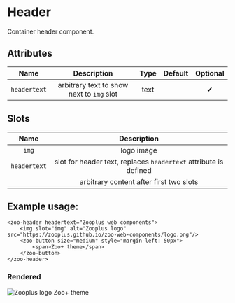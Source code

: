 
<Meta title="Docs/Header"/>

# Header

Container header component.

## Attributes
|   **Name**  |                 **Description**              | **Type** | **Default** | **Optional** |
| :---------: | :-------------------------------------------:|:--------:|:-----------:|:-----------:|
| `headertext`| arbitrary text to show next to `img` slot    | text     |             |   ✔
## Slots
|     **Name**   |           **Description**          |
| :------------: | :---------------------------------:|
|  `img`         | logo image                  |
|  `headertext`  | slot for header text, replaces `headertext` attribute is defined                  |
|                | arbitrary content after first two slots                  |
## Example usage:
```
<zoo-header headertext="Zooplus web components">
	<img slot="img" alt="Zooplus logo" src="https://zooplus.github.io/zoo-web-components/logo.png"/>
	<zoo-button size="medium" style="margin-left: 50px">
		<span>Zoo+ theme</span>
	</zoo-button>
</zoo-header>
```
### Rendered
<zoo-header headertext="Zooplus web components">
	<img slot="img" alt="Zooplus logo" src="https://zooplus.github.io/zoo-web-components/logo.png"/>
	<zoo-button size="medium" style={{marginLeft: '50px'}}>
		<span>Zoo+ theme</span>
	</zoo-button>
</zoo-header>